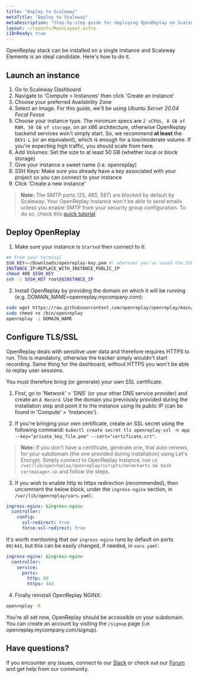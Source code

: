 ```yaml
---
title: "Deploy to Scaleway"
metaTitle: "Deploy to Scaleway"
metaDescription: "Step-by-step guide for deploying OpenReplay on Scaleway Elements."
layout: ~/layouts/MainLayout.astro
i18nReady: true
---
```


OpenReplay stack can be installed on a single instance and Scaleway Elements is an ideal candidate. Here's how to do it.

## Launch an instance

1. Go to Scaleway Dashboard
2. Navigate to 'Compute > Instances' then click 'Create an instance'
3. Choose your preferred Availability Zone
4. Select an Image. For this guide, we'll be using *Ubuntu Server 20.04 Focal Fossa*
5. Choose your instance type. The minimum specs are `2 vCPUs, 8 GB of RAM, 50 GB of storage`, on an x86 architecture, otherwise OpenReplay backend services won't simply start. So, we recommend **at least** the `DEV1-L` (or an equivalent), which is enough for a low/moderate volume. If you're expecting high traffic, you should scale from here.
6. Add Volumes: Set the size to at least 50 GB (whether local or block storage)
7. Give your instance a sweet name (i.e. openreplay)
8. SSH Keys: Make sure you already have a key associated with your project so you can connect to your instance
9. Click 'Create a new instance'

> **Note:** The SMTP ports (25, 465, 587) are blocked by default by Scaleway. Your OpenReplay instance won't be able to send emails unless you enable SMTP from your security group configuration. To do so, check this [quick tutorial](https://www.scaleway.com/en/faq/why-can-i-not-send-any-email/).

## Deploy OpenReplay

1. Make sure your instance is `Started` then connect to it:

```bash
## From your terminal
SSH_KEY=~/Downloads/openreplay-key.pem #! wherever you've saved the SSH key
INSTANCE_IP=REPLACE_WITH_INSTANCE_PUBLIC_IP
chmod 400 $SSH_KEY
ssh -i $SSH_KEY root@$INSTANCE_IP
```

2. Install OpenReplay by providing the domain on which it will be running (e.g. DOMAIN_NAME=openreplay.mycompany.com):

```bash
sudo wget https://raw.githubusercontent.com/openreplay/openreplay/main/scripts/helmcharts/openreplay-cli -O /bin/openreplay 
sudo chmod +x /bin/openreplay
openreplay -i DOMAIN_NAME
```

## Configure TLS/SSL

OpenReplay deals with sensitive user data and therefore requires HTTPS to run. This is mandatory, otherwise the tracker simply wouldn't start recording. Same thing for the dashboard, without HTTPS you won't be able to replay user sessions.

You must therefore bring (or generate) your own SSL certificate.

1. First, go to 'Network' > 'DNS' (or your other DNS service provider) and create an `A Record`. Use the domain you previously provided during the installation step and point it to the instance using its public IP (can be found in 'Compute' > 'Instances').

2. If you're bringing your own certificate, create an SSL secret using the following command: `kubectl create secret tls openreplay-ssl -n app --key="private_key_file.pem" --cert="certificate.crt"`.

> **Note:** If you don't have a certificate, generate one, that auto-renews, for your subdomain (the one provided during installation) using Let's Encrypt. Simply connect to OpenReplay instance, run `cd /var/lib/openreplay/openreplay/scripts/helmcharts && bash certmanager.sh` and follow the steps.

3. If you wish to enable http to https redirection (recommended), then uncomment the below block, under the `ingress-nginx` section, in `/var/lib/openreplay/vars.yaml`:
   
```yaml
ingress-nginx: &ingress-nginx
  controller:
    config:
      ssl-redirect: true
      force-ssl-redirect: true
```

It's worth mentioning that our `ingress-nginx` runs by default on ports `80|443`, but this can be easily changed, if needed, in `vars.yaml`:

```yaml
ingress-nginx: &ingress-nginx
  controller:
    service:
      ports:
        http: 80
        https: 443
```

4. Finally reinstall OpenReplay NGINX:

```bash
openreplay -R
```

You're all set now, OpenReplay should be accessible on your subdomain. You can create an account by visiting the `/signup` page (i.e. openreplay.mycompany.com/signup).

## Have questions?

If you encounter any issues, connect to our [Slack](https://slack.openreplay.com) or check out our [Forum](https://forum.openreplay.com) and get help from our community.

